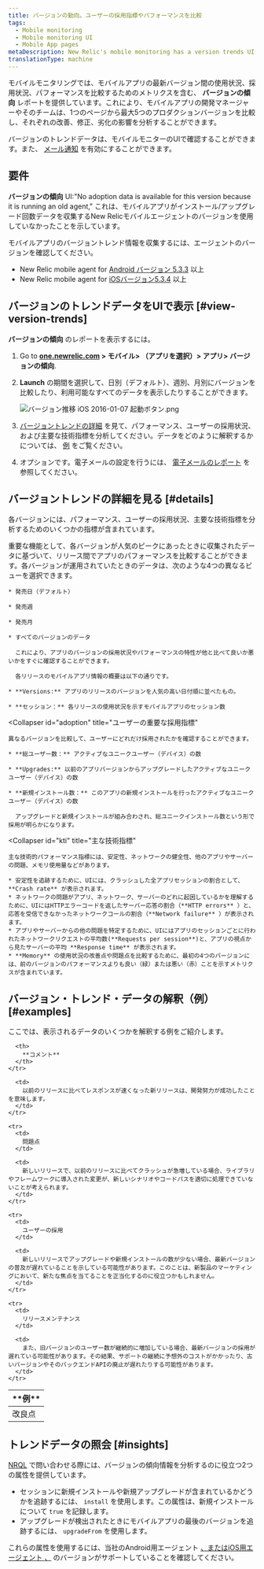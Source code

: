 ```yaml
---
title: バージョンの動向。ユーザーの採用指標やパフォーマンスを比較
tags:
  - Mobile monitoring
  - Mobile monitoring UI
  - Mobile App pages
metaDescription: New Relic's mobile monitoring has a version trends UI that compares user adoption and performance metrics across the most recent versions of your mobile app.
translationType: machine
---
```



モバイルモニタリングでは、モバイルアプリの最新バージョン間の使用状況、採用状況、パフォーマンスを比較するためのメトリクスを含む、 **バージョンの傾向** レポートを提供しています。これにより、モバイルアプリの開発マネージャーやそのチームは、1つのページから最大5つのプロダクションバージョンを比較し、それぞれの改善、修正、劣化の影響を分析することができます。

バージョンのトレンドデータは、モバイルモニターのUIで確認することができます。また、 [メール通知](/docs/mobile-monitoring/mobile-monitoring-ui/mobile-app-pages/review-version-trends-email-reports) を有効にすることができます。

## 要件

**バージョンの傾向** UI:"No adoption data is available for this version because it is running an old agent," これは、モバイルアプリがインストール/アップグレード回数データを収集するNew Relicモバイルエージェントのバージョンを使用していなかったことを示しています。

モバイルアプリのバージョントレンド情報を収集するには、エージェントのバージョンを確認してください。

* New Relic mobile agent for [Android バージョン 5.3.3](/docs/release-notes/mobile-release-notes/android-release-notes/) 以上
* New Relic mobile agent for [iOSバージョン5.3.4](/docs/release-notes/mobile-release-notes/ios-release-notes/) 以上

## バージョンのトレンドデータをUIで表示 [#view-version-trends]

**バージョンの傾向** のレポートを表示するには。

1. Go to **[one.newrelic.com](https://one.newrelic.com) > モバイル> （アプリを選択）> アプリ> バージョンの傾向**.

2. **Launch** の期間を選択して、日別（デフォルト）、週別、月別にバージョンを比較したり、利用可能なすべてのデータを表示したりすることができます。

   <img
     title="バージョン推移 iOS 2016-01-07 起動ボタン.png"
     alt="バージョン推移 iOS 2016-01-07 起動ボタン.png"
     src={versionTrendsIOs20160107LaunchButtons0}
   />

3. [バージョントレンドの詳細](#details) を見て、パフォーマンス、ユーザーの採用状況、および主要な技術指標を分析してください。データをどのように解釈するかについては、 [例](#examples) をご覧ください。

4. オプションです。電子メールの設定を行うには、 [電子メールのレポート](/docs/mobile-monitoring/mobile-monitoring-ui/mobile-app-pages/mobile-monitoring-email-notifications#version-trends) を参照してください。

## バージョントレンドの詳細を見る [#details]

各バージョンには、パフォーマンス、ユーザーの採用状況、主要な技術指標を分析するためのいくつかの指標が含まれています。

<CollapserGroup>
  <Collapser
    id="performance"
    title="リリース間のパフォーマンス"
  >
    重要な機能として、各バージョンが人気のピークにあったときに収集されたデータに基づいて、リリース間でアプリのパフォーマンスを比較することができます。各バージョンが運用されていたときのデータは、次のような4つの異なるビューを選択できます。

    * 発売日（デフォルト）

    * 発売週

    * 発売月

    * すべてのバージョンのデータ

      これにより、アプリのバージョンの採用状況やパフォーマンスの特性が他と比べて良いか悪いかをすぐに確認することができます。

      各リリースのモバイルアプリ情報の概要は以下の通りです。

    * **Versions:** アプリのリリースのバージョンを人気の高い日付順に並べたもの。

    * **セッション：** 各リリースの使用状況を示すモバイルアプリのセッション数
  </Collapser>

  <Collapser
    id="adoption"
    title="ユーザーの重要な採用指標"
  >
    異なるバージョンを比較して、ユーザーにどれだけ採用されたかを確認することができます。

    * **総ユーザー数：** アクティブなユニークユーザー（デバイス）の数

    * **Upgrades:** 以前のアプリバージョンからアップグレードしたアクティブなユニークユーザー（デバイス）の数

    * **新規インストール数：** このアプリの新規インストールを行ったアクティブなユニークユーザー（デバイス）の数

      アップグレードと新規インストールが組み合わされ、総ユニークインストール数という形で採用が明らかになります。
  </Collapser>

  <Collapser
    id="kti"
    title="主な技術指標"
  >
    主な技術的パフォーマンス指標には、安定性、ネットワークの健全性、他のアプリやサーバーの問題、メモリ使用量などがあります。

    * 安定性を追跡するために、UIには、クラッシュした全アプリセッションの割合として、 **Crash rate** が表示されます。
    * ネットワークの問題がアプリ、ネットワーク、サーバーのどれに起因しているかを理解するために、UIにはHTTPエラーコードを返したサーバー応答の割合（**HTTP errors** ）と、応答を受信できなかったネットワークコールの割合（**Network failure** ）が表示されます。
    * アプリやサーバーからの他の問題を特定するために、UIにはアプリのセッションごとに行われたネットワークリクエストの平均数(**Requests per session**)と、アプリの視点から見たサーバーの平均 **Response time** が表示されます。
    * **Memory** の使用状況の改善点や問題点を比較するために、最初の4つのバージョンには、前のバージョンのパフォーマンスよりも良い（緑）または悪い（赤）ことを示すメトリクスが含まれています。
  </Collapser>
</CollapserGroup>

## バージョン・トレンド・データの解釈（例） [#examples]

ここでは、表示されるデータのいくつかを解釈する例をご紹介します。

<table>
  <thead>
    <tr>
      <th style={{ width: "200px" }}>
        **例**
      </th>

      <th>
        **コメント**
      </th>
    </tr>
  </thead>

  <tbody>
    <tr>
      <td>
        改良点
      </td>

      <td>
        以前のリリースに比べてレスポンスが速くなった新リリースは、開発努力が成功したことを意味します。
      </td>
    </tr>

    <tr>
      <td>
        問題点
      </td>

      <td>
        新しいリリースで、以前のリリースに比べてクラッシュが急増している場合、ライブラリやフレームワークに導入された変更が、新しいシナリオやコードパスを適切に処理できていないことが考えられます。
      </td>
    </tr>

    <tr>
      <td>
        ユーザーの採用
      </td>

      <td>
        新しいリリースでアップグレードや新規インストールの数が少ない場合、最新バージョンの普及が遅れていることを示している可能性があります。このことは、新製品のマーケティングにおいて、新たな焦点を当てることを正当化するのに役立つかもしれません。
      </td>
    </tr>

    <tr>
      <td>
        リリースメンテナンス
      </td>

      <td>
        また、旧バージョンのユーザー数が継続的に増加している場合、最新バージョンの採用が遅れている可能性があります。その結果、サポートの継続に予想外のコストがかかったり、古いバージョンやそのバックエンドAPIの廃止が遅れたりする可能性があります。
      </td>
    </tr>
  </tbody>
</table>

## トレンドデータの照会 [#insights]

[NRQL](/docs/query-data/nrql-new-relic-query-language/getting-started/introduction-nrql) で問い合わせる際には、バージョンの傾向情報を分析するのに役立つ2つの属性を提供しています。

* セッションに新規インストールや新規アップグレードが含まれているかどうかを追跡するには、 `install` を使用します。この属性は、新規インストールについて `true` を記録します。
* アップグレードが検出されたときにモバイルアプリの最後のバージョンを追跡するには、 `upgradeFrom` を使用します。

これらの属性を使用するには、当社のAndroid用エージェント [、またはiOS用エージェント ](/docs/release-notes/mobile-release-notes/android-release-notes/)[、](/docs/release-notes/mobile-release-notes/ios-release-notes/) のバージョンがサポートしていることを確認してください。

